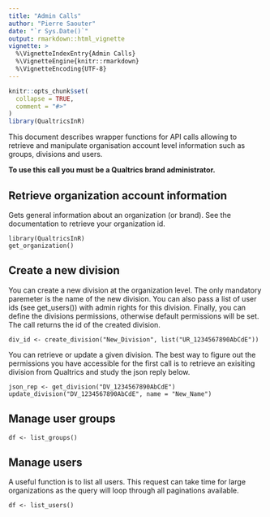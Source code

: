 ```yaml
---
title: "Admin Calls"
author: "Pierre Saouter"
date: "`r Sys.Date()`"
output: rmarkdown::html_vignette
vignette: >
  %\VignetteIndexEntry{Admin Calls}
  %\VignetteEngine{knitr::rmarkdown}
  %\VignetteEncoding{UTF-8}
---
```


```r
knitr::opts_chunk$set(
  collapse = TRUE,
  comment = "#>"
)
library(QualtricsInR)
```

This document describes wrapper functions for API calls allowing to retrieve and manipulate organisation account level information such as groups, divisions and users.

**To use this call you must be a Qualtrics brand administrator.**

## Retrieve organization account information 

Gets general information about an organization (or brand). See the documentation to retrieve your organization id.

```
library(QualtricsInR)
get_organization()
```

## Create a new division

You can create a new division at the organization level. The only mandatory paremeter is the name of the new division. You can also pass a list of 
user ids (see get_users()) with admin rights for this division. Finally, you can define the divisions permissions,
otherwise default permissions will be set. The call returns the id of the created division.

```
div_id <- create_division("New_Division", list("UR_1234567890AbCdE"))
```

You can retrieve or update a given division. The best way to figure out the permissions you have accessible for the first call
is to retrieve an exisiting division from Qualtrics and study the json reply below.

```
json_rep <- get_division("DV_1234567890AbCdE")
update_division("DV_1234567890AbCdE", name = "New_Name")
```

## Manage user groups

```
df <- list_groups()
```

## Manage users

A useful function is to list all users. This request can take time for large organizations as the query will loop through
all paginations available.

```
df <- list_users()
```
